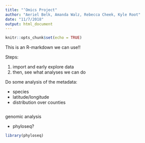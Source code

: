 ```yaml
---
title: "‘Omics Project"
author: "Aeriel Belk, Amanda Walz, Rebecca Cheek, Kyle Root"
date: "11/7/2018"
output: html_document
---
```


```r
knitr::opts_chunk$set(echo = TRUE)
```

This is an R-markdown we can use!!

Steps: 

1. import and early explore data
2. then, see what analyses we can do


Do some analysis of the metadata:

 - species
 - latitude/longitude
 - distribution over counties

``` r



```


genomic analysis

 - phyloseq?
 
```r
library(phyloseq)


```












